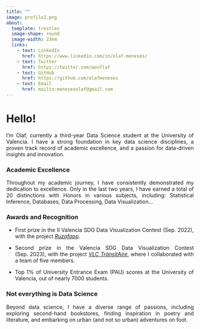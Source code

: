 ```yaml
---
title: ""
image: profile2.png
about: 
  template: trestles
  image-shape: round
  image-width: 23em
  links:
    - text: LinkedIn
      href: https://www.linkedin.com/in/olaf-meneses/
    - text: Twitter
      href: https://twitter.com/wooflaf
    - text: GitHub
      href: https://github.com/olafmeneses
    - text: Email
      href: mailto:menesesolaf@gmail.com
---
```


```{=html}
 <div style="text-align: justify">
```

# Hello!

I'm Olaf, currently a third-year Data Science student at the University of Valencia. I have a strong foundation in key data science disciplines, a proven track record of academic excellence, and a passion for data-driven insights and innovation.

### Academic Excellence
Throughout my academic journey, I have consistently demonstrated my dedication to excellence. Only in the last two years, I have earned a total of 20 distinctions with Honors in various subjects, including: Statistical Inference, Databases, Data Processing, Data Visualization...

### Awards and Recognition

- First prize in the II Valencia SDG Data Visualization Contest (Sep. 2022), with the project [_Ruzafapp_](https://olafmeneses.shinyapps.io/ruzafapp).

- Second prize in the Valencia SDG Data Visualization Contest (Sep. 2023), with the project [_VLC TrànsitAire_](https://olafmeneses.shinyapps.io/transitaire), where I collaborated with a team of five members.

- Top 1% of University Entrance Exam (PAU) scores at the University of Valencia, out of nearly 7000 students.

### Not everything is Data Science

Beyond data science, I have a diverse range of passions, including exploring second-hand bookstores, finding inspiration in poetry and literature, and embarking on urban (and not so urban) adventures on foot. 

```{=html}
</div>
```